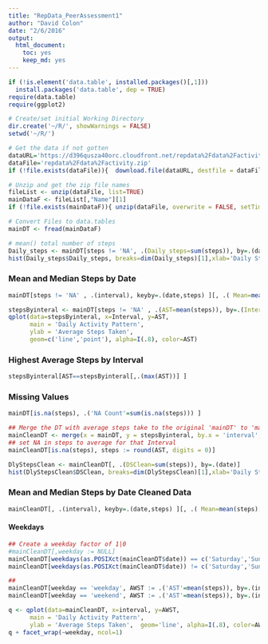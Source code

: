 ```yaml
---
title: "RepData_PeerAssessment1"
author: "David Colon"
date: "2/6/2016"
output: 
  html_document: 
    toc: yes
    keep_md: yes
---
```



```r
if (!is.element('data.table', installed.packages()[,1]))
  install.packages('data.table', dep = TRUE)
require(data.table) 
require(ggplot2) 

# Create/set initial Working Directory
dir.create('~/R/', showWarnings = FALSE)
setwd('~/R/')

```
```r
# Get the data if not gotten
dataURL='https://d396qusza40orc.cloudfront.net/repdata%2Fdata%2Factivity.zip'
dataFile='repdata%2Fdata%2Factivity.zip'
if (!file.exists(dataFile)){  download.file(dataURL, destfile = dataFile)  }

# Unzip and get the zip file names
fileList <- unzip(dataFile, list=TRUE)
mainDataF <- fileList[,"Name"][1]
if (!file.exists(mainDataF)){ unzip(dataFile, overwrite = FALSE, setTimes = TRUE) }
```

```r
# Convert Files to data.tables
mainDT <- fread(mainDataF)
```


```r
# mean() total number of steps
Daily_steps <- mainDT[steps != 'NA', .(Daily_steps=sum(steps)), by=.(date)]
hist(Daily_steps$Daily_steps, breaks=dim(Daily_steps)[1],xlab='Daily Steps', main='Histogram of Daily Steps')
```

### Mean and Median Steps by Date
```r
mainDT[steps != 'NA' , .(interval), keyby=.(date,steps) ][, .( Mean=mean(steps), Median=median(steps) ), by=.(Date=date) ]
```

```r
stepsByinteral <- mainDT[steps != 'NA' , .(AST=mean(steps)), by=.(Interval=interval) ]
qplot(data=stepsByinteral, x=Interval, y=AST, 
      main = 'Daily Activity Pattern', 
      ylab = 'Average Steps Taken', 
      geom=c('line','point'), alpha=I(.8), color=AST)
```

### Highest Average Steps by Interval
```r
stepsByinteral[AST==stepsByinteral[,.(max(AST))] ]
```

### Missing Values
```r
mainDT[is.na(steps), .('NA Count'=sum(is.na(steps))) ]
```

```r
## Merge the DT with average steps take to the original 'mainDT' to 'mainCleanDT'
mainCleanDT <- merge(x = mainDT, y = stepsByinteral, by.x = 'interval', by.y = 'Interval', all.x = TRUE)
## set NA in steps to average for that Interval
mainCleanDT[is.na(steps), steps := round(AST, digits = 0)]
```

```r
DlyStepsClean <- mainCleanDT[, .(DSClean=sum(steps)), by=.(date)]
hist(DlyStepsClean$DSClean, breaks=dim(DlyStepsClean)[1],xlab='Daily Steps', main='Histogram of Daily Steps Clean Data')
```

### Mean and Median Steps by Date Cleaned Data
```r
mainCleanDT[, .(interval), keyby=.(date,steps) ][, .( Mean=mean(steps), Median=median(steps) ), by=.(Date=date) ]
```

#### Weekdays
```r
## Create a weekday factor of 1|0
#mainCleanDT[,weekday := NULL]
mainCleanDT[weekdays(as.POSIXct(mainCleanDT$date)) == c('Saturday','Sunday'), weekday := as.factor('weekend')]
mainCleanDT[weekdays(as.POSIXct(mainCleanDT$date)) != c('Saturday','Sunday'), weekday := as.factor('weekday')]
```

```r
## 
mainCleanDT[weekday == 'weekday', AWST := .('AST'=mean(steps)), by=.(interval) ]
mainCleanDT[weekday == 'weekend', AWST := .('AST'=mean(steps)), by=.(interval) ]

q <- qplot(data=mainCleanDT, x=interval, y=AWST, 
      main = 'Daily Activity Pattern', 
      ylab = 'Average Steps Taken',  geom='line', alpha=I(.8), color=AWST)
q + facet_wrap(~weekday, ncol=1)
```
